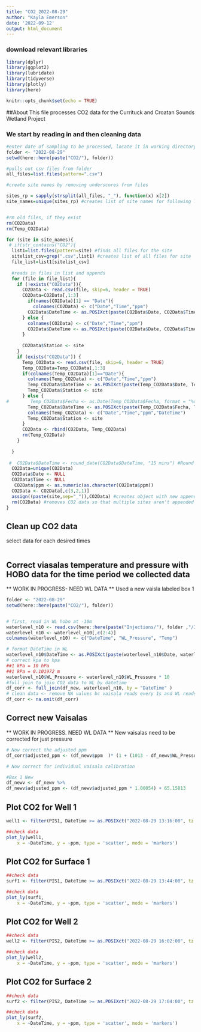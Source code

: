 ```yaml
---
title: "CO2_2022-08-29"
author: "Kayla Emerson"
date: '2022-09-12'
output: html_document
---
```


### download relevant libraries 
```r
library(dplyr)
library(ggplot2)
library(lubridate)
library(tidyverse)
library(plotly)
library(here)

knitr::opts_chunk$set(echo = TRUE)
```

##About
This file processes CO2 data for the Currituck and Croatan Sounds Wetland Project

### We start by reading in and then cleaning data
```r

#enter date of sampling to be processed, locate it in working directory 
folder <- "2022-08-29"
setwd(here::here(paste("CO2/"), folder))

#pulls out csv files from folder 
all_files=list.files(pattern=".csv") 

#create site names by removing underscores from files

sites_rp = sapply(strsplit(all_files, "_"), function(x) x[2])
site_names=unique(sites_rp) #creates list of site names for following loop


#rm old files, if they exist
rm(CO2Data)
rm(Temp_CO2Data)

for (site in site_names){
 # if(str_contains("CO2"){
  list1=list.files(pattern=site) #finds all files for the site
  sitelist_csv=grep(".csv",list1) #creates list of all files for site
  file_list=list1[sitelist_csv]
  
  #reads in files in list and appends
  for (file in file_list){
    if (!exists("CO2Data")){
      CO2Data <- read.csv(file, skip=6, header = TRUE)
      CO2Data=CO2Data[,1:3]
        if(names(CO2Data)[1] == "Date"){
          colnames(CO2Data) <- c("Date","Time","ppm")
        CO2Data$DateTime <- as.POSIXct(paste(CO2Data$Date, CO2Data$Time), format="%m/%d/%Y %I:%M:%S %p", tz = "UTC")
      } else { 
        colnames(CO2Data) <- c("Date","Time","ppm")
        CO2Data$DateTime <- as.POSIXct(paste(CO2Data$Date, CO2Data$Time), format="%d/%m/%Y %H:%M:%S", tz = "UTC")
      }
      
      CO2Data$Station <- site
    }
    if (exists("CO2Data")) {
      Temp_CO2Data <- read.csv(file, skip=6, header = TRUE)  
      Temp_CO2Data=Temp_CO2Data[,1:3]
      if(colnames(Temp_CO2Data)[1]=="Date"){
        colnames(Temp_CO2Data) <- c("Date","Time","ppm")
        Temp_CO2Data$DateTime <- as.POSIXct(paste(Temp_CO2Data$Date, Temp_CO2Data$Time), format="%m/%d/%Y %I:%M:%S %p", tz = "UTC")
        Temp_CO2Data$Station <- site
      } else {
#        Temp_CO2Data$Fecha <- as.Date(Temp_CO2Data$Fecha, format = "%d / %m / %Y")
        Temp_CO2Data$DateTime <- as.POSIXct(paste(Temp_CO2Data$Fecha, Temp_CO2Data$Tiempo), format="%d/%m/%Y%H:%M:%S", tz = "UTC")
        colnames(Temp_CO2Data) <- c("Date","Time","ppm","DateTime")
        Temp_CO2Data$Station <- site
      }
      CO2Data <- rbind(CO2Data, Temp_CO2Data)
      rm(Temp_CO2Data)
    }
    
  }
  
 #  CO2Data$DateTime <- round_date(CO2Data$DateTime, "15 mins") #Round if needed
  CO2Data=unique(CO2Data)
  CO2Data$Date <- NULL
  CO2Data$Time <- NULL
   CO2Data$ppm <- as.numeric(as.character(CO2Data$ppm))
  CO2Data <- CO2Data[,c(3,2,1)]
  assign((paste(site,sep="_")),CO2Data) #creates object with new appended data
  rm(CO2Data) #removes CO2 data so that multiple sites aren't appended together
}


```

## Clean up CO2 data 
select data for each desired times
```r

```


## Correct viasalas temperature and pressure with HOBO data for the time period we collected data
** WORK IN PROGRESS- NEED WL DATA **
Used a new vaisla labeled box 1

```r

folder <- "2022-08-29"
setwd(here::here(paste("CO2/"), folder))


# first, read in WL hobo at -10m
waterlevel_n10 <- read.csv(here::here(paste("Injections/"), folder ,"/Injection_Temp_xn10_2022-07-01.csv"),skip=1)
waterlevel_n10 <- waterlevel_n10[,c(2:4)]
colnames(waterlevel_n10) <- c("DateTime", "WL_Pressure", "Temp")

# format DateTime in WL 
waterlevel_n10$DateTime <- as.POSIXct(paste(waterlevel_n10$Date, waterlevel_n10$Time), format="%m/%d/%y %I:%M:%S %p", tz = "UTC")
# correct kpa to hpa 
##1 kPa = 10 hPa
##1 kPa = 0.101972 m
waterlevel_n10$WL_Pressure <- waterlevel_n10$WL_Pressure * 10
#full_join to join CO2 data to WL by datetime
df_corr <- full_join(df_new, waterlevel_n10, by = "DateTime" )
# clean data <- remove NA values bc vaisala reads every 1s and WL reads ever 10s
df_corr <- na.omit(df_corr) 


```

## Correct new Vaisalas
** WORK IN PROGRESS. NEED WL DATA **
New vaisalas need to be corrected for just pressure

```r

# Now correct the adjusted ppm 
df_corr$adjusted_ppm <- (df_newv$ppm  )* (1 + (1013 - df_newv$WL_Pressure) * 0.0015)

# Now correct for individual vaisala calibration

#Box 1 New
df_newv <- df_newv %>% 
df_newv$adjusted_ppm <- (df_newv$adjusted_ppm * 1.00054) + 65.15813

```

## Plot CO2 for Well 1

```r

well1 <- filter(PIS1, DateTime >= as.POSIXct("2022-08-29 13:16:00", tz = "UTC") & DateTime < as.POSIXct("2022-08-29 13:36:00", tz = "UTC"))

##check data
plot_ly(well1,
    x = ~DateTime, y = ~ppm, type = 'scatter', mode = 'markers') 
```

## Plot CO2 for Surface 1

```r
##check data
surf1 <- filter(PIS1, DateTime >= as.POSIXct("2022-08-29 13:44:00", tz = "UTC") & DateTime < as.POSIXct("2022-08-29 14:04:00", tz = "UTC"))

##check data
plot_ly(surf1,
    x = ~DateTime, y = ~ppm, type = 'scatter', mode = 'markers') 
```

## Plot CO2 for Well 2

```r
##check data
well2 <- filter(PIS2, DateTime >= as.POSIXct("2022-08-29 16:02:00", tz = "UTC") & DateTime < as.POSIXct("2022-08-29 16:53:00", tz = "UTC"))

##check data
plot_ly(well2,
    x = ~DateTime, y = ~ppm, type = 'scatter', mode = 'markers') 
```

## Plot CO2 for Surface 2

```r
##check data
surf2 <- filter(PIS2, DateTime >= as.POSIXct("2022-08-29 17:04:00", tz = "UTC") & DateTime < as.POSIXct("2022-08-29 17:25:00", tz = "UTC"))

##check data
plot_ly(surf2,
    x = ~DateTime, y = ~ppm, type = 'scatter', mode = 'markers') 
```